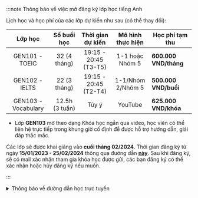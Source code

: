 :::note Thông báo về việc mở đăng ký lớp học tiếng Anh

Lịch học và học phí của các lớp dự kiến như sau (có thể thay đổi):

|     **Lớp học**     | **Số buổi học** | **Thời gian dự kiến** | **Mô hình thực hiện** | **Học phí tạm thu**    |
| :-----------------: | :-------------: | :-------------------: | :-------------------: | ---------------------- |
|   GEN101 - TOEIC    |  32 (4 tháng)   | 19:15 - 20:45 (T3-T5) |    1-1 hoặc Nhóm 5    | **600.000 VND/tháng**  |
|   GEN102 - IELTS    |  22 (3 tháng)   | 19:15 - 20:45 (T2-T4) |   1-1/Nhóm 2/Nhóm 5   | **500.000 VND/buổi**   |
| GEN103 - Vocabulary | 12.5h (3 tuần)  |         Tùy ý         |        YouTube        | **625.000 VND/khóa**   |

- Lớp **GEN103** mở theo dạng Khóa học ngắn qua video, học viên có thể liên hệ trực tiếp trong khung giờ
  cố định để được hỗ trợ hướng dẫn, giải đáp thắc mắc.

Các lớp sẽ được khai giảng vào **cuối tháng 02/2024**. Thời gian đăng ký từ ngày **15/01/2023 - 25/02/2024** thông qua đường dẫn
**[này](https://forms.gle/hXWyQ5gWZST2dgE39)**. Sau khi đăng ký, sẽ có mail xác nhận tham gia khóa học được gửi, các
bạn đăng ký có thể xác nhận hoặc hủy đăng ký nếu muốn.

:::

<details>
<summary>Thông báo về đường dẫn học trực tuyến</summary>
<div>

**_Việc học trực tuyến sẽ được thực hiện qua hạ tầng online. Đường dẫn sẽ được cung cấp trong thời gian sắp tới. Trong thời
gian chờ đợi, người học có thể theo dõi các video bài giảng qua YouTube ở hai đường dẫn phía dưới._**

**_Trân trọng cảm ơn._**

</div>
</details>

